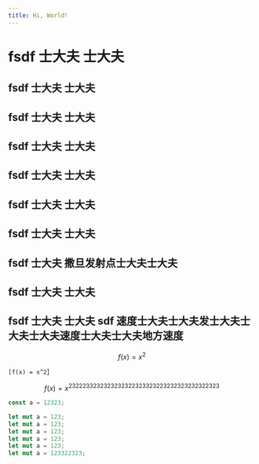 ```yaml
---
title: Hi, World!
---
```



# fsdf 士大夫 士大夫

## fsdf 士大夫 士大夫

## fsdf 士大夫 士大夫

## fsdf 士大夫 士大夫

## fsdf 士大夫 士大夫

## fsdf 士大夫 士大夫

## fsdf 士大夫 士大夫

## fsdf 士大夫 撒旦发射点士大夫士大夫

## fsdf 士大夫 士大夫

## fsdf 士大夫 士大夫 sdf 速度士大夫士大夫发士大夫士大夫士大夫速度士大夫士大夫地方速度

$$ f(x) = x^2 $$

`[f(x) = x^2`]

$$ f(x) = x^2322233232323232322323323223232323232322323 $$

```javascript
const a = 12323;
```

```rust
let mut a = 123;
let mut a = 123;
let mut a = 123;
let mut a = 123;
let mut a = 123;
let mut a = 123322323;
```
